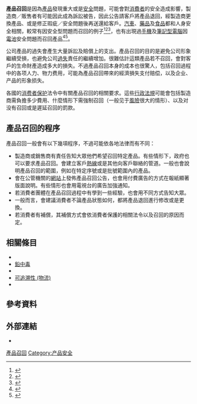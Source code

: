 {{expand|time=2016-09-23T10:12:10+00:00}}

'''產品召回'''是因為[[產品|產品]]發現重大{{le|產品瑕疵|product defect|瑕疵}}或是[[產品安全|安全]]問題，可能會對[[消費者|消費者]]的安全造成影響，製造商／販售者有可能因此成為訴訟被告，因此公告請客戶將產品退回，經製造商更換產品、或是修正瑕疵／安全問題後再送還給客戶。[[汽車|汽車]]、[[藥品|藥品]]及[[食品|食品]]都和人身安全相關，較常有因安全型問題而召回的例子<ref>{{Cite web |url=http://www.businessweekly.com.tw/KBlogArticle.aspx?id=7307 |title=「汽車召回」不是壞事，因為技術和觀念進步了 |access-date=2016-09-23 |archive-date=2016-09-23 |archive-url=https://web.archive.org/web/20160923181906/http://www.businessweekly.com.tw/KBlogArticle.aspx?id=7307 |dead-url=no }}</ref><ref>{{Cite web |url=http://info.pharmacy.hc360.com/2010/12/221032229079.shtml |title=药品召回政策落实难 产业局面纠结 |access-date=2016-09-23 |archive-date=2016-09-23 |archive-url=https://web.archive.org/web/20160923174834/http://info.pharmacy.hc360.com/2010/12/221032229079.shtml |dead-url=no }}</ref><ref>{{Cite web |url=http://www.ngocn.net/news/59412.html |title=数字时代的食品召回 |access-date=2016-09-23 |archive-url=https://web.archive.org/web/20160923194557/http://www.ngocn.net/news/59412.html |archive-date=2016-09-23 |dead-url=yes }}</ref>，也有出現過[[手機|手機]]及[[筆記型電腦|筆記型電腦]]因[[電池|電池]]安全問題而召回產品<ref>{{Cite web |url=http://www.bbc.com/zhongwen/simp/business/2016/09/160916_usa_samsumg_note7_recall |title=美国监管部门下令召回三星Note 7手机 |access-date=2016-09-23 |archive-date=2019-11-28 |archive-url=https://web.archive.org/web/20191128131243/https://www.bbc.com/zhongwen/simp/business/2016/09/160916_usa_samsumg_note7_recall |dead-url=no }}</ref><ref>{{Cite web |url=http://technews.tw/2016/04/01/toshiba-laptop-battery-recall-over-100-thousand-in-north-america/ |title=Toshiba 筆電電池缺陷影響範圍大，北美須召回數量就逾 10 萬台 |access-date=2016-09-23 |archive-date=2019-10-24 |archive-url=https://web.archive.org/web/20191024030201/http://technews.tw/2016/04/01/toshiba-laptop-battery-recall-over-100-thousand-in-north-america/ |dead-url=no }}</ref>。 

公司產品的過失會產生大量訴訟及賠償上的支出。產品召回的目的是避免公司形象繼續受損，也避免公司[[過失|過失]]責任的繼續增加。很難估計這類產品若不召回，會對客戶的生命財產造成多大的損失。不過產品召回本身的成本也很驚人，包括召回過程中的各项人力、物力费用，可能為產品召回帶來的經濟損失支付赔偿，以及企业、产品的形象损失。

各國的[[消费者保护|消费者保护]]法令中有關產品召回的相關要求。這些[[行政法規|行政法規]]可能會包括製造商需負擔多少費用、什麼情形下需強制召回（一般见于[[風險|風險]]很大的情形）、以及对没有召回或是遲延召回的罰款。<!--The firm may also initiate a recall voluntarily, perhaps subject to the same regulations as if the recall were compulsory.-->

==產品召回的程序==
產品召回一般會有以下幾項程序，不過可能依各地法律而有不同：
* 製造商或銷售商有責任告知大眾他們希望召回特定產品。有些情形下，政府也可以要求產品召回。會建立客戶[[熱線|熱線]]或是其他向客戶聯絡的管道。一般也會說明產品召回的範圍，例如在特定序號或是批號範圍內的產品。
* 會在公管機關的[[網站|網站]]上發佈產品召回公告，也會用付費廣告的方式在報紙顯著版面說明。有些情形也會用電視台的廣告加強通知。
* 若消費者團體在產品召回過程中有學到一些經驗，也會用不同方式告知大眾。
* 一般而言，會建議消費者不論產品狀態如何，都將產品退回進行修改或是更換。
* 若消費者有補償，其補償方式會依消費者保護的相關法令以及召回的原因而定。

==相關條目==
* {{le|玩具安全|Toy safety}}
* [[鉛中毒|鉛中毒]]
* {{le|污染控制|Contamination control}}
* [[可追溯性_(物流)|可追溯性 (物流)]]
* {{le|FDA召回分類等級|Class I recall}}

==參考資料==
{{reflist|colwidth=30em}}

==外部連結==
* {{dmoz|Home/Consumer_Information/Recalls}}

[[Category:產品召回|]]
[[Category:产品安全|Category:产品安全]]